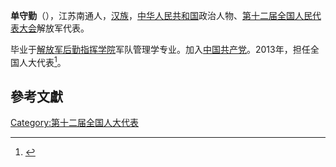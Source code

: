 '''单守勤'''（{{bd|1962年||}}），江苏南通人，[[汉族|汉族]]，[[中华人民共和国|中华人民共和国]]政治人物、[[第十二届全国人民代表大会|第十二届全国人民代表大会]]解放军代表。

毕业于[[解放军后勤指挥学院|解放军后勤指挥学院]]军队管理学专业。加入[[中国共产党|中国共产党]]。2013年，担任全国人大代表<ref>{{cite news|title=全国人大代表信息-单守勤|url=http://210.82.31.1:8084/delegate/viewDelegate.action?dbid=122907|accessdate=2013-04-05|newspaper=全国人大网|archive-url=https://web.archive.org/web/20180929112831/http://www.npc.gov.cn/delegate/viewDelegate.action?dbid=122907|archive-date=2018-09-29|dead-url=yes}}</ref>。

==參考文獻==
{{reflist}}
{{中国政治人物小作品}}

[[Category:第十二届全国人大代表|Category:第十二届全国人大代表]]